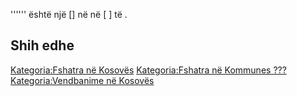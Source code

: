 {{Fshat në 
 | Emri                = Gorance
 | Emri (Rasa dhanore) = Gorance
 | Figura              = 
 | Shteti              = Kosovës
 | Komuna              = ???
 | Kodi postar         = 
 | Sipërfaqja          = 
 | Popullsia           = 
 | Regj. i popullsisë  = 
 | Dend. e popullsisë  = 
 | Faqja zyrtare       = 
 <!--- Koordinatat ----> 
 | Gjerësia            = 
 | Gjatësia            = 
 | Lartësia            = 
}}
'''''' është një [] në [[  ]] në [  ] të [[  ]].

<!-- == Gjeografia == -->
<!-- == Historia == -->
<!-- == Demografia == -->
== Shih edhe ==
{{Komuna ???}}
{{Kosovo-Administrata-Cung}}

[[Kategoria:Fshatra në Kosovës]]
[[Kategoria:Fshatra në Kommunes ???]]
[[Kategoria:Vendbanime në Kosovës]]